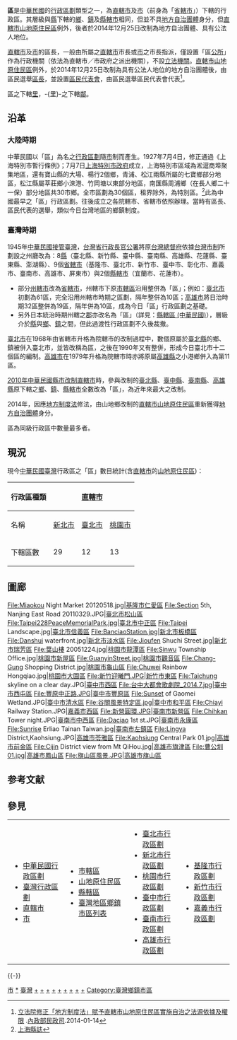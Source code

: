 {{About|中華民國現行的市轄區|中華民國曾在縣之下設的區|縣轄區 (中華民國)}}
{{ROC divisions levels}}
'''區'''是[[中華民國|中華民國]]的[[行政區劃|行政區劃]]類型之一，為[[直轄市_(中華民國)|直轄市]]及[[市_(中華民國)|市]]（前身為「[[省轄市|省轄市]]」）下轄的行政區。其層級與[[縣_(中華民國)|縣]]下轄的[[鄉_(中華民國)|鄉]]、[[鎮_(中華民國)|鎮]]及[[縣轄市|縣轄市]]相同，但並不具[[地方自治團體|地方自治團體]]身分，但[[直轄市山地原住民區|直轄市山地原住民區]]例外，後者於2014年12月25日改制為地方自治團體、具有公法人地位。

[[直轄市_(中華民國)|直轄市]]及[[市_(中華民國)|市]]的區長，一般由所屬之[[直轄市_(中華民國)|直轄市]]市長或[[市_(中華民國)|市]]之市長指派，僅設置「區[[公所_(中華民國)|公所]]」作為行政機關（依法為直轄市／市政府之派出機關），不設[[立法機關|立法機關]]。[[直轄市山地原住民區|直轄市山地原住民區]]例外，於2014年12月25日改制為具有公法人地位的地方自治團體後，由區民選舉[[區長|區長]]，並設置[[鄉鎮市區民代表|區民代表會]]，由區民選舉區民代表會代表<ref>[http://www.moi.gov.tw/dca/01news_001.aspx?sn=8051 立法院修正「地方制度法」賦予直轄市山地原住民區實施自治之法源依據及權限] {{Wayback|url=http://www.moi.gov.tw/dca/01news_001.aspx?sn=8051 |date=20140714134942 }}.[[內政部民政司|內政部民政司]].2014-01-14</ref>。

區之下轄[[村里|里]]，-{里}-之下轄[[鄰|鄰]]。

== 沿革 ==
===大陸時期===
中華民國以「區」為名之[[行政區劃|行政區劃]]隨[[市|市]]制而產生。1927年7月4日，修正通過《上海特別市暫行條例》；7月7日[[上海特別市政府|上海特別市政府]]成立，上海特別市區域為淞滬商埠聚集地區，還有寶山縣的大場、楊行2個鄉，青浦、松江兩縣所屬的七寶鄉部分地區，松江縣屬莘莊鄉小淶港、竹岡塘以東部分地區，南匯縣周浦鄉（在長人鄉二十一保）部分地區共30市鄉。全市區劃為30個區，租界除外，為特別區。<ref>[http://big5.shmh.gov.cn:8080/www.shmh.gov.cn/mhgl_cssy_xz1.aspx?ID=612&ContentID=1400 上海縣誌]{{dead link|date=2018年2月 |bot=InternetArchiveBot |fix-attempted=yes }}</ref>此為中國最早之「區」行政區劃。往後成立之各院轄市、省轄市依照辦理。當時有區長、區民代表的選舉，類似今日台灣地區的鄉鎮制度。

===臺灣時期===
1945年[[臺灣光復|中華民國接管臺灣]]，[[台灣省行政長官公署|台灣省行政長官公署]]將原[[台灣總督府|台灣總督府]]依據[[台灣市制|台灣市制]]所劃設之州廳改為：8[[縣_(中華民國)|縣]]（臺北縣、新竹縣、臺中縣、臺南縣、高雄縣、花蓮縣、臺東縣、澎湖縣）、9個[[市_(中華民國)|省轄市]]（基隆市、臺北市、新竹市、臺中市、彰化市、嘉義市、臺南市、高雄市、屏東市）與2個[[縣轄市|縣轄市]]（宜蘭市、花蓮市）。
*部分[[州轄市|州轄市]]改為[[市_(中華民國)|省轄市]]，州轄市下原[[區_(州廳轄市)|市轄區]]沿用整併為「區」；例如：[[臺北市_(省轄市)|臺北市]]初劃為61區，完全沿用州轄市時期之區劃，隔年整併為10區；[[高雄市_(省轄市)|高雄市]]將日治時期32區整併為19區，隔年併為10區，成為今日「區」行政區劃之基礎。
*另外日本統治時期州轄之[[郡|郡]]亦改名為「區」（詳見：[[縣轄區_(中華民國)|縣轄區 (中華民國)]]），層級介於[[縣_(中華民國)|縣]]與[[鄉_(中華民國)|鄉]]、[[鎮_(中華民國)|鎮]]之間，但此過渡性行政區劃不久後裁撤。

[[臺北市|臺北市]]在1968年由省轄市升格為院轄市的改制過程中，數個原屬於[[臺北縣_(1945年－2010年)|臺北縣]]的鄉、鎮被併入臺北市，並皆改稱為區，之後在1990年又有整併，形成今日臺北市十二個區的編制。[[高雄市|高雄市]]在1979年升格為院轄市時亦將原屬[[高雄縣|高雄縣]]之小港鄉併入為第11區。

[[2010年中華民國縣市改制直轄市|2010年中華民國縣市改制直轄市]]時，參與改制的[[臺北縣_(1945年－2010年)|臺北縣]]、[[臺中縣|臺中縣]]、[[臺南縣|臺南縣]]、[[高雄縣|高雄縣]]原下轄之[[鄉_(中華民國)|鄉]]、[[鎮_(中華民國)|鎮]]、[[縣轄市|縣轄市]]全數改為「區」，為近年來最大之改制。
 
2014年，因應[[:s:地方制度法|地方制度法]]修法，由山地鄉改制的[[直轄市_(中華民國)|直轄市]][[直轄市山地原住民區|山地原住民區]]重新獲得[[地方自治團體|地方自治團體]]身分。
 
區為同級行政區中數量最多者。

==現況==
現今[[中華民國|中華民國]][[臺灣|臺灣]]行政區之「區」數目統計(含[[直轄市_(中華民國)|直轄市]]的[[山地原住民區|山地原住民區]])：
{|class=wikitable
!行政區種類
!colspan=6|[[直轄市_(中華民國)|直轄市]]!!colspan=3|[[市_(中華民國)|市]]!!rowspan=2|總計
|-align=center
!名稱
|[[新北市|新北市]]||[[臺北市|臺北市]]||[[桃園市|桃園市]]||[[臺中市|臺中市]]||[[臺南市|臺南市]]||[[高雄市|高雄市]]||[[基隆市|基隆市]]||[[新竹市|新竹市]]||[[嘉義市|嘉義市]]
|-align=center
!下轄區數
|29||12||13||29||37||38||7||3||2||'''170'''
|}

== 圖廊 ==
<gallery>
File:Miaokou Night Market 20120518.jpg|[[基隆市|基隆市]][[仁愛區|仁愛區]]
File:Section 5th, Nanjing East Road 20110329.JPG|[[臺北市|臺北市]][[松山區_(臺北市)|松山區]]
File:Taipei228PeaceMemorialPark.jpg|[[臺北市|臺北市]][[中正區_(臺北市)|中正區]]
File:Taipei Landscape.jpg|[[臺北市|臺北市]][[信義區_(臺北市)|信義區]]
File:BanciaoStation.jpg|[[新北市|新北市]][[板橋區_(台灣)|板橋區]]
File:Danshui waterfront.jpg|[[新北市|新北市]][[淡水區|淡水區]]
File:Jioufen Shuchi Street.jpg|[[新北市|新北市]][[瑞芳區|瑞芳區]]
File:葉山樓 20051224.jpg|[[桃園市|桃園市]][[龍潭區_(台灣)|龍潭區]]
File:Sinwu Township Office.jpg|[[桃園市|桃園市]][[新屋區|新屋區]]
File:GuanyinStreet.jpg|[[桃園市|桃園市]][[觀音區|觀音區]]
File:Chang-Gung Shopping District.jpg|[[桃園市|桃園市]][[龜山區|龜山區]]
File:Chuwei Rainbow Hongqiao.jpg|[[桃園市|桃園市]][[大園區|大園區]]
File:新竹迎曦門.JPG|[[新竹市|新竹市]][[東區_(新竹市)|東區]]
File:Taichung skyline on a clear day.JPG|[[臺中市|臺中市]][[西區_(臺中市)|西區]]
File:台中大都會歌劇院_2014.7.jpg|[[臺中市|臺中市]][[西屯區|西屯區]]
File:豐原中正路.JPG|[[臺中市|臺中市]][[豐原區|豐原區]]
File:Sunset of Gaomei Wetland.JPG|[[臺中市|臺中市]][[清水區_(台灣)|清水區]]
File:谷關風景特定區.jpg|[[臺中市|臺中市]][[和平區_(臺中市)|和平區]]
File:Chiayi Railway Station.JPG|[[嘉義市|嘉義市]][[西區_(嘉義市)|西區]]
File:新營圓環.JPG|[[臺南市|臺南市]][[新營區|新營區]]
File:Chihkan Tower night.JPG|[[臺南市|臺南市]][[中西區_(台灣)|中西區]]
File:Daciao 1st st.JPG|[[臺南市|臺南市]][[永康區|永康區]]
File:Sunrise Erliao Tainan Taiwan.jpg|[[臺南市|臺南市]][[左鎮區|左鎮區]]
File:Lingya District,Kaohsiung.JPG|[[高雄市|高雄市]][[苓雅區|苓雅區]]
File:Kaohsiung Central Park 01.jpg|[[高雄市|高雄市]][[前金區|前金區]]
File:Cijin District view from Mt QiHou.jpg|[[高雄市|高雄市]][[旗津區|旗津區]]
File:曹公圳01.jpg|[[高雄市|高雄市]][[鳳山區|鳳山區]]
File:旗山區風景.JPG|[[高雄市|高雄市]][[旗山區|旗山區]]
</gallery>

== 参考文献 ==
{{Reflist}}

== 參見 ==
{{Portal box|中華民國}}
{|
|valign=top|
*[[中華民國行政區劃|中華民國行政區劃]]
*[[臺灣行政區劃|臺灣行政區劃]]
*[[直轄市_(中華民國)|直轄市]]
*[[市_(中華民國)|市]]
|valign=top|
*[[市轄區|市轄區]]
*[[直轄市山地原住民區|山地原住民區]]
*[[縣轄區_(中華民國)|縣轄區]]
*[[中華民國臺灣地區鄉鎮市區列表|臺灣地區鄉鎮市區列表]]
|valign=top|
*[[臺北市行政區劃|臺北市行政區劃]]
*[[新北市行政區劃|新北市行政區劃]]
*[[桃園市行政區劃|桃園市行政區劃]]
*[[臺中市行政區劃|臺中市行政區劃]]
*[[臺南市行政區劃|臺南市行政區劃]]
*[[高雄市行政區劃|高雄市行政區劃]]
|valign=top|
*[[基隆市#行政區劃|基隆市行政區劃]]
*[[新竹市#區劃人口|新竹市行政區劃]]
*[[嘉義市行政區劃|嘉義市行政區劃]]
|}

{{-}}
{{中華民國自由地區行政區劃}}
{{臺北市}}
{{新北市}}
{{桃園市行政區劃}}
{{臺中市}}
{{臺南市}}
{{高雄市}}
{{基隆市行政區劃}}
{{新竹市行政區劃}}
{{嘉義市行政區劃}}

[[Category:中華民國行政區劃單位|市]]
[[Category:臺灣市轄區|*]]
[[Category:市辖区|臺灣]]
[[Category:臺北市行政區劃|+]]
[[Category:新北市行政區劃|+]]
[[Category:桃園市行政區劃|+]]
[[Category:臺中市行政區劃|+]]
[[Category:臺南市行政區劃|+]]
[[Category:高雄市行政區劃|+]]
[[Category:基隆市行政區劃|+]]
[[Category:新竹市行政區劃|+]]
[[Category:嘉義市行政區劃|+]]
[[Category:臺灣鄉鎮市區|Category:臺灣鄉鎮市區]]